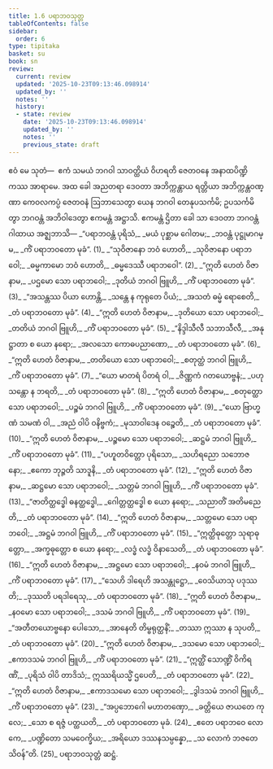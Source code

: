 ```yaml
---
title: 1.6 ပရာဘဝသုတ္တ
tableOfContents: false
sidebar:
  order: 6
type: tipitaka
basket: su
book: sn
review:
  current: review
  updated: '2025-10-23T09:13:46.098914'
  updated_by: ''
  notes: ''
  history:
  - state: review
    date: '2025-10-23T09:13:46.098914'
    updated_by: ''
    notes: ''
    previous_state: draft
---
```



<ReviewStatus review={frontmatter.review} showDetails={true} />

<HypothesisAnnotation frontmatter={frontmatter} />

<DynamicBreadcrumb />

<Paragraph number="106" book="sn">
ဧဝံ မေ သုတံ—  ဧကံ သမယံ ဘဂဝါ သာဝတ္ထိယံ ဝိဟရတိ ဇေတဝနေ အနာထပိဏ္ဍိကဿ အာရာမေ. အထ ခေါ အညတရာ ဒေဝတာ အဘိက္ကန္တာယ ရတ္တိယာ အဘိက္ကန္တဝဏ္ဏာ ကေဝလကပ္ပံ ဇေတဝနံ ဩဘာသေတွာ ယေန ဘဂဝါ တေနုပသင်္ကမိ; ဥပသင်္ကမိတွာ ဘဂဝန္တံ အဘိဝါဒေတွာ ဧကမန္တံ အဋ္ဌာသိ. ဧကမန္တံ ဌိတာ ခေါ သာ ဒေဝတာ ဘဂဝန္တံ ဂါထာယ အဇ္ဈဘာသိ—
</Paragraph>

<Division number="91" book="sn" e="ch" v="18" p="295">

<Paragraph number="107" type="verses" book="sn">
_“ပရာဘဝန္တံ ပုရိသံ,_  
_မယံ ပုစ္ဆာမ ဂေါတမ;_  
_ဘဝန္တံ ပုဋ္ဌုမာဂမ္မ,_  
_ကိံ ပရာဘဝတော မုခံ”. (1)_  

</Paragraph>

</Division>
<Division number="92" book="sn" e="ch" v="18" p="295">

<Paragraph number="108" type="verses" book="sn">
_“သုဝိဇာနော ဘဝံ ဟောတိ,_  
_သုဝိဇာနော ပရာဘဝေါ;_  
_ဓမ္မကာမော ဘဝံ ဟောတိ,_  
_ဓမ္မဒေဿီ ပရာဘဝေါ”. (2)_  

</Paragraph>

</Division>
<Division number="93" book="sn" e="ch" v="18" p="295">

<Paragraph number="109" type="verses" book="sn">
_“ဣတိ ဟေတံ ဝိဇာနာမ,_  
_ပဌမော သော ပရာဘဝေါ;_  
_ဒုတိယံ ဘဂဝါ ဗြူဟိ,_  
_ကိံ ပရာဘဝတော မုခံ”. (3)_  

</Paragraph>

</Division>
<Division number="94" book="sn" e="ch" v="18" p="295">

<Paragraph number="110" type="verses" book="sn">
_“အသန္တဿ ပိယာ ဟောန္တိ,_  
_သန္တေ န ကုရုတေ ပိယံ;_  
_အသတံ ဓမ္မံ ရောစေတိ,_  
_တံ ပရာဘဝတော မုခံ”. (4)_  

</Paragraph>

</Division>
<Division number="95" book="sn" e="ch" v="18" p="295">

<Paragraph number="111" type="verses" book="sn">
_“ဣတိ ဟေတံ ဝိဇာနာမ,_  
_ဒုတိယော သော ပရာဘဝေါ;_  
_တတိယံ ဘဂဝါ ဗြူဟိ,_  
_ကိံ ပရာဘဝတော မုခံ”. (5)_  

</Paragraph>

</Division>
<Division number="96" book="sn" e="ch" v="18" p="295">

<Paragraph number="112" type="verses" book="sn">
_“နိဒ္ဒါသီလီ သဘာသီလီ,_  
_အနုဋ္ဌာတာ စ ယော နရော;_  
_အလသော ကောဓပညာဏော,_  
_တံ ပရာဘဝတော မုခံ”. (6)_  

</Paragraph>

</Division>
<Division number="97" book="sn" e="ch" v="18" p="295">

<Paragraph number="113" type="verses" book="sn">
_“ဣတိ ဟေတံ ဝိဇာနာမ,_  
_တတိယော သော ပရာဘဝေါ;_  
_စတုတ္ထံ ဘဂဝါ ဗြူဟိ,_  
_ကိံ ပရာဘဝတော မုခံ”. (7)_  

</Paragraph>

</Division>
<Division number="98" book="sn" e="ch" v="18" p="295">

<Paragraph number="114" type="verses" book="sn">
_“ယော မာတရံ ပိတရံ ဝါ,_  
_ဇိဏ္ဏကံ ဂတယောဗ္ဗနံ;_  
_ပဟု သန္တော န ဘရတိ,_  
_တံ ပရာဘဝတော မုခံ”. (8)_  

</Paragraph>

</Division>
<Division number="99" book="sn" e="ch" v="18" p="295">

<Paragraph number="115" type="verses" book="sn">
_“ဣတိ ဟေတံ ဝိဇာနာမ,_  
_စတုတ္ထော သော ပရာဘဝေါ;_  
_ပဉ္စမံ ဘဂဝါ ဗြူဟိ,_  
_ကိံ ပရာဘဝတော မုခံ”. (9)_  

</Paragraph>

</Division>
<Division number="100" book="sn" e="ch" v="18" p="295">

<Paragraph number="116" type="verses" book="sn">
_“ယော ဗြာဟ္မဏံ သမဏံ ဝါ,_  
_အညံ ဝါပိ ဝနိဗ္ဗကံ;_  
_မုသာဝါဒေန ဝဉ္စေတိ,_  
_တံ ပရာဘဝတော မုခံ”. (10)_  

</Paragraph>

</Division>
<Division number="101" book="sn" e="ch" v="18" p="296">

<Paragraph number="117" type="verses" book="sn">
_“ဣတိ ဟေတံ ဝိဇာနာမ,_  
_ပဉ္စမော သော ပရာဘဝေါ;_  
_ဆဋ္ဌမံ ဘဂဝါ ဗြူဟိ,_  
_ကိံ ပရာဘဝတော မုခံ”. (11)_  

</Paragraph>

</Division>
<Division number="102" book="sn" e="ch" v="18" p="296">

<Paragraph number="118" type="verses" book="sn">
_“ပဟူတဝိတ္တော ပုရိသော,_  
_သဟိရညော သဘောဇနော;_  
_ဧကော ဘုဉ္ဇတိ သာဒူနိ,_  
_တံ ပရာဘဝတော မုခံ”. (12)_  

</Paragraph>

</Division>
<Division number="103" book="sn" e="ch" v="18" p="296">

<Paragraph number="119" type="verses" book="sn">
_“ဣတိ ဟေတံ ဝိဇာနာမ,_  
_ဆဋ္ဌမော သော ပရာဘဝေါ;_  
_သတ္တမံ ဘဂဝါ ဗြူဟိ,_  
_ကိံ ပရာဘဝတော မုခံ”. (13)_  

</Paragraph>

</Division>
<Division number="104" book="sn" e="ch" v="18" p="296">

<Paragraph number="120" type="verses" book="sn">
_“ဇာတိတ္ထဒ္ဓေါ ဓနတ္ထဒ္ဓေါ,_  
_ဂေါတ္တတ္ထဒ္ဓေါ စ ယော နရော;_  
_သညာတိံ အတိမညေတိ,_  
_တံ ပရာဘဝတော မုခံ”. (14)_  

</Paragraph>

</Division>
<Division number="105" book="sn" e="ch" v="18" p="296">

<Paragraph number="121" type="verses" book="sn">
_“ဣတိ ဟေတံ ဝိဇာနာမ,_  
_သတ္တမော သော ပရာဘဝေါ;_  
_အဋ္ဌမံ ဘဂဝါ ဗြူဟိ,_  
_ကိံ ပရာဘဝတော မုခံ”. (15)_  

</Paragraph>

</Division>
<Division number="106" book="sn" e="ch" v="18" p="296">

<Paragraph number="122" type="verses" book="sn">
_“ဣတ္ထိဓုတ္တော သုရာဓုတ္တော,_  
_အက္ခဓုတ္တော စ ယော နရော;_  
_လဒ္ဓံ လဒ္ဓံ ဝိနာသေတိ,_  
_တံ ပရာဘဝတော မုခံ”. (16)_  

</Paragraph>

</Division>
<Division number="107" book="sn" e="ch" v="18" p="296">

<Paragraph number="123" type="verses" book="sn">
_“ဣတိ ဟေတံ ဝိဇာနာမ,_  
_အဋ္ဌမော သော ပရာဘဝေါ;_  
_နဝမံ ဘဂဝါ ဗြူဟိ,_  
_ကိံ ပရာဘဝတော မုခံ”. (17)_  

</Paragraph>

</Division>
<Division number="108" book="sn" e="ch" v="18" p="296">

<Paragraph number="124" type="verses" book="sn">
_“သေဟိ ဒါရေဟိ အသန္တုဋ္ဌော,_  
_ဝေသိယာသု ပဒုဿတိ;_  
_ဒုဿတိ ပရဒါရေသု,_  
_တံ ပရာဘဝတော မုခံ”. (18)_  

</Paragraph>

</Division>
<Division number="109" book="sn" e="ch" v="18" p="296">

<Paragraph number="125" type="verses" book="sn">
_“ဣတိ ဟေတံ ဝိဇာနာမ,_  
_နဝမော သော ပရာဘဝေါ;_  
_ဒသမံ ဘဂဝါ ဗြူဟိ,_  
_ကိံ ပရာဘဝတော မုခံ”. (19)_  

</Paragraph>

</Division>
<Division number="110" book="sn" e="ch" v="18" p="296">

<Paragraph number="126" type="verses" book="sn">
_“အတီတယောဗ္ဗနော ပေါသော,_  
_အာနေတိ တိမ္ဗရုတ္ထနိံ;_  
_တဿာ ဣဿာ န သုပတိ,_  
_တံ ပရာဘဝတော မုခံ”. (20)_  

</Paragraph>

</Division>
<Division number="111" book="sn" e="ch" v="18" p="296">

<Paragraph number="127" type="verses" book="sn">
_“ဣတိ ဟေတံ ဝိဇာနာမ,_  
_ဒသမော သော ပရာဘဝေါ;_  
_ဧကာဒသမံ ဘဂဝါ ဗြူဟိ,_  
_ကိံ ပရာဘဝတော မုခံ”. (21)_  

</Paragraph>

</Division>
<Division number="112" book="sn" e="ch" v="18" p="296">

<Paragraph number="128" type="verses" book="sn">
_“ဣတ္ထိံ သောဏ္ဍိံ ဝိကိရဏိံ,_  
_ပုရိသံ ဝါပိ တာဒိသံ;_  
ဣဿရိယသ္မိံ ဌပေတိ,_  
_တံ ပရာဘဝတော မုခံ”. (22)_  

</Paragraph>

</Division>
<Division number="113" book="sn" e="ch" v="18" p="297">

<Paragraph number="129" type="verses" book="sn">
_“ဣတိ ဟေတံ ဝိဇာနာမ,_  
_ဧကာဒသမော သော ပရာဘဝေါ;_  
_ဒွါဒသမံ ဘဂဝါ ဗြူဟိ,_  
_ကိံ ပရာဘဝတော မုခံ”. (23)_  

</Paragraph>

</Division>
<Division number="114" book="sn" e="ch" v="18" p="297">

<Paragraph number="130" type="verses" book="sn">
_“အပ္ပဘောဂေါ မဟာတဏှော,_  
_ခတ္တိယေ ဇာယတေ ကုလေ;_  
_သော စ ရဇ္ဇံ ပတ္ထယတိ,_  
_တံ ပရာဘဝတော မုခံ. (24)_  

</Paragraph>

</Division>
<Division number="115" book="sn" e="ch" v="18" p="297">

<Paragraph number="131" type="verses" book="sn">
_ဧတေ ပရာဘဝေ လောကေ,_  
_ပဏ္ဍိတော သမဝေက္ခိယ;_  
_အရိယော ဒဿနသမ္ပန္နော,_  
_သ လောကံ ဘဇတေ သိဝန်”တိ. (25)_  


</Paragraph>
</Division>

<Paragraph number="132" type="center" book="sn">
ပရာဘဝသုတ္တံ ဆဋ္ဌံ.
</Paragraph>